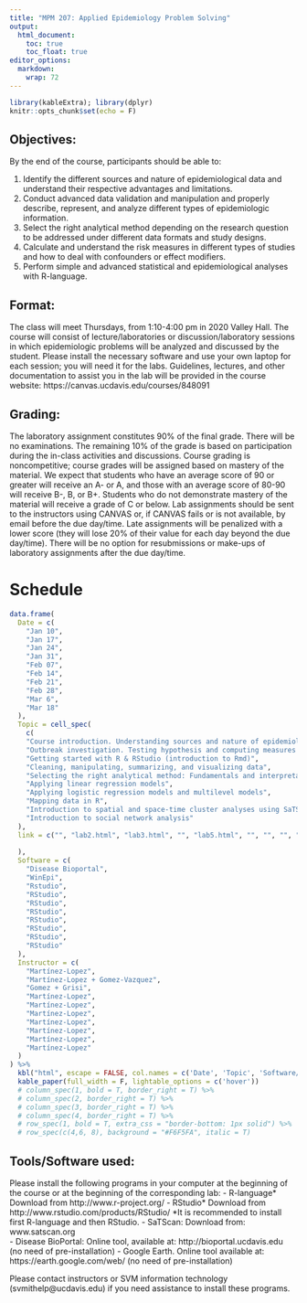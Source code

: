 ```yaml
---
title: "MPM 207: Applied Epidemiology Problem Solving"
output:
  html_document: 
    toc: true
    toc_float: true
editor_options: 
  markdown: 
    wrap: 72
---
```


```r
library(kableExtra); library(dplyr)
knitr::opts_chunk$set(echo = F)
```

## Objectives:

By the end of the course, participants should be able to:
  
  1. Identify the different sources and nature of epidemiological data and understand their respective advantages and limitations.
  2. Conduct advanced data validation and manipulation and properly describe, represent, and analyze different types of epidemiologic information.
  3. Select the right analytical method depending on the research question to be addressed under different data formats and study designs.
  4. Calculate and understand the risk measures in different types of studies and how to deal with confounders or effect modifiers.
  5.  Perform simple and advanced statistical and epidemiological analyses with R-language.

## Format:

The class will meet Thursdays, from 1:10-4:00 pm in 2020 Valley Hall. The course will consist of lecture/laboratories or discussion/laboratory sessions in which epidemiologic problems will be analyzed and discussed by the student. Please install the necessary software and use your own laptop for each session; you will need it for the labs. Guidelines, lectures, and other documentation to assist you in the lab will be provided in the course website:
 https://canvas.ucdavis.edu/courses/848091   

## Grading:

The laboratory assignment constitutes 90% of the final grade. There will be no examinations. The remaining 10% of the grade is based on participation during the in-class activities and discussions. Course grading is noncompetitive; course grades will be assigned based on mastery of the material. We expect that students who have an average score of 90 or greater will receive an A- or A, and those with an average score of 80-90 will receive B-, B, or B+. Students who do not demonstrate mastery of the material will receive a grade of C or below. Lab assignments should be sent to the instructors using CANVAS or, if CANVAS fails or is not available, by email before the due day/time. Late assignments will be penalized with a lower score (they will lose 20% of their value for each day beyond the due day/time). There will be no option for resubmissions or make-ups of laboratory assignments after the due day/time.  

# Schedule

```r
data.frame(
  Date = c(
    "Jan 10", 
    "Jan 17", 
    "Jan 24", 
    "Jan 31", 
    "Feb 07",
    "Feb 14",
    "Feb 21",
    "Feb 28",
    "Mar 6",
    "Mar 18"
  ),
  Topic = cell_spec(
    c(
    "Course introduction. Understanding sources and nature of epidemiological data. Exploratory analyses with Disease BioPortal",
    "Outbreak investigation. Testing hypothesis and computing measures of association.", 
    "Getting started with R & RStudio (introduction to Rmd)", 
    "Cleaning, manipulating, summarizing, and visualizing data",
    "Selecting the right analytical method: Fundamentals and interpretation of results.",
    "Applying linear regression models",
    "Applying logistic regression models and multilevel models",
    "Mapping data in R",
    "Introduction to spatial and space-time cluster analyses using SaTScan",
    "Introduction to social network analysis"
  ),
  link = c("", "lab2.html", "lab3.html", "", "lab5.html", "", "", "", "", "")
    
  ),
  Software = c(
    "Disease Bioportal", 
    "WinEpi",
    "Rstudio",
    "RStudio",
    "RStudio",
    "RStudio",
    "RStudio",
    "RStudio",
    "RStudio",
    "RStudio"
  ),
  Instructor = c(
    "Martínez-Lopez", 
    "Martínez-Lopez + Gomez-Vazquez",
    "Gomez + Grisi", 
    "Martínez-Lopez", 
    "Martínez-Lopez", 
    "Martínez-Lopez", 
    "Martínez-Lopez", 
    "Martínez-Lopez", 
    "Martínez-Lopez", 
    "Martínez-Lopez"
  )
) %>%
  kbl("html", escape = FALSE, col.names = c('Date', 'Topic', 'Software/Tools', 'Instructor')) %>%
  kable_paper(full_width = F, lightable_options = c('hover')) 
  # column_spec(1, bold = T, border_right = T) %>%
  # column_spec(2, border_right = T) %>%
  # column_spec(3, border_right = T) %>%
  # column_spec(4, border_right = T) %>%
  # row_spec(1, bold = T, extra_css = "border-bottom: 1px solid") %>%
  # row_spec(c(4,6, 8), background = "#F6F5FA", italic = T)
```

## Tools/Software used:

Please install the following programs in your computer at the beginning of the course or at the beginning of the corresponding lab:
-	R-language* Download from http://www.r-project.org/
-	RStudio* Download from http://www.rstudio.com/products/RStudio/
*It is recommended to install first R-language and then RStudio. 
-	SaTScan: Download from: www.satscan.org  
-	Disease BioPortal: Online tool, available at:  http://bioportal.ucdavis.edu (no need of pre-installation)
-	Google Earth. Online tool available at: https://earth.google.com/web/ (no need of pre-installation)

Please contact instructors or SVM information technology (svmithelp@ucdavis.edu) if you need assistance to install these programs. 


